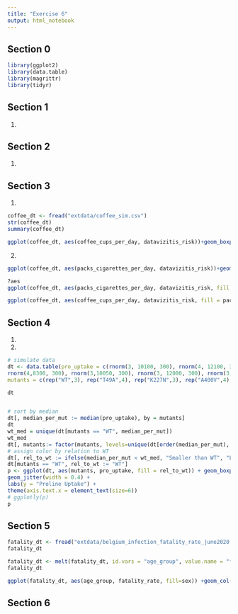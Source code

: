 ```yaml
---
title: "Exercise 6"
output: html_notebook
---
```


## Section 0

```r
library(ggplot2)
library(data.table)
library(magrittr)
library(tidyr)
```

## Section 1

1.

## Section 2
1.

## Section 3

1.
```r
coffee_dt <- fread("extdata/coffee_sim.csv")
str(coffee_dt)
summary(coffee_dt)

ggplot(coffee_dt, aes(coffee_cups_per_day, datavizitis_risk))+geom_boxplot()

```

2.
```r
ggplot(coffee_dt, aes(packs_cigarettes_per_day, datavizitis_risk))+geom_boxplot()

?aes
ggplot(coffee_dt, aes(packs_cigarettes_per_day, datavizitis_risk, fill = coffee_cups_per_day))+geom_boxplot()+ guides(fill=guide_legend(title = "Cups of coffee"))

ggplot(coffee_dt, aes(coffee_cups_per_day, datavizitis_risk, fill = packs_cigarettes_per_day))+geom_boxplot()+ guides(fill=guide_legend(title = "packs_cigarettes_per_day"))
```


## Section 4

1.


2.
```r
# simulate data
dt <- data.table(pro_uptake = c(rnorm(3, 10100, 300), rnorm(4, 12100, 300), rnorm(3, 9850, 300), rnorm(4, 11100, 300),
rnorm(4,8300, 300), rnorm(3,10050, 300), rnorm(3, 12000, 300), rnorm(3, 10020, 300), rnorm(3, 10080, 300), rnorm(3, 10070, 300) ),
mutants = c(rep("WT",3), rep("T49A",4), rep("K227N",3), rep("A400V",4), rep("L421P",4), rep("I500T",3), rep("N591D",3), rep("A601T",3), rep("E684D",3), rep("G710R",3) ) )

dt


# sort by median
dt[, median_per_mut := median(pro_uptake), by = mutants]
dt
wt_med = unique(dt[mutants == "WT", median_per_mut])
wt_med
dt[, mutants:= factor(mutants, levels=unique(dt[order(median_per_mut), mutants]))]
# assign color by relation to WT
dt[, rel_to_wt := ifelse(median_per_mut < wt_med, "Smaller than WT", "Larger than WT"), by = mutants]
dt[mutants == "WT", rel_to_wt := "WT"]
p <- ggplot(dt, aes(mutants, pro_uptake, fill = rel_to_wt)) + geom_boxplot() +
geom_jitter(width = 0.4) +
labs(y = "Proline Uptake") +
theme(axis.text.x = element_text(size=6))
# ggplotly(p)
p

```

## Section 5

```r
fatality_dt <- fread("extdata/belgium_infection_fatality_rate_june2020.csv")
fatality_dt

fatality_dt <- melt(fatality_dt, id.vars = "age_group", value.name = "fatality_rate", variable.name = "sex")
fatality_dt

ggplot(fatality_dt, aes(age_group, fatality_rate, fill=sex)) +geom_col(position = "dodge")
```

## Section 6






























